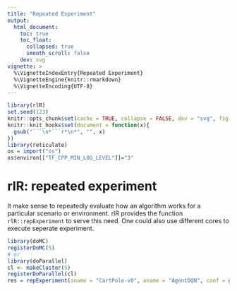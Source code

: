 ```yaml
---
title: "Repeated Experiment"
output:
  html_document:
    toc: true
    toc_float:
      collapsed: true
      smooth_scroll: false
    dev: svg
vignette: >
  %\VignetteIndexEntry{Repeated Experiment}
  %\VignetteEngine{knitr::rmarkdown}
  %\VignetteEncoding{UTF-8}
---
```


```r
library(rlR)
set.seed(123)
knitr::opts_chunk$set(cache = TRUE, collapse = FALSE, dev = "svg", fig.height = 3.5)
knitr::knit_hooks$set(document = function(x){
  gsub("```\n*```r*\n*", "", x)
})
library(reticulate)
os = import("os")
os$environ[["TF_CPP_MIN_LOG_LEVEL"]]="3"
```

# rlR: repeated experiment

It make sense to repeatedly  evaluate  how an algorithm works for a particular scenario or environment. rlR provides the function `rlR::repExperiment` to serve this need. One could also use different cores to execute seperate experiment.


```r
library(doMC)
registerDoMC(5)
# or
library(doParallel)
cl <- makeCluster(5)
registerDoParallel(cl)
res = repExperiment(sname = "CartPole-v0", aname = "AgentDQN", conf = getDefaultConf("AgentDQN"), nrep = 5, nepi = 200)
```

